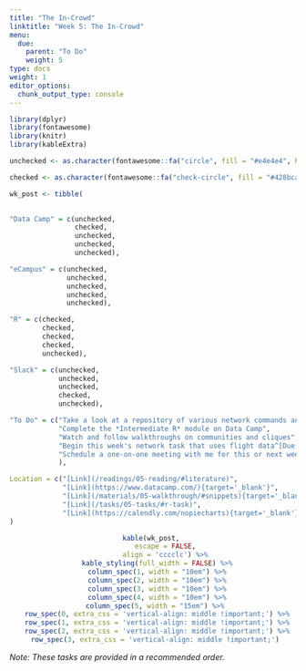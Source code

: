 ```yaml
---
title: "The In-Crowd"
linktitle: "Week 5: The In-Crowd"
menu:
  due:
    parent: "To Do"
    weight: 5
type: docs
weight: 1
editor_options: 
  chunk_output_type: console
---
```


```r
library(dplyr)
library(fontawesome)
library(knitr)
library(kableExtra)
```

```r
unchecked <- as.character(fontawesome::fa("circle", fill = "#e4e4e4", height = "15px"))

checked <- as.character(fontawesome::fa("check-circle", fill = "#428bca", height = "15px"))

wk_post <- tibble(
  

"Data Camp" = c(unchecked,
                checked,
                unchecked,
                unchecked,
                unchecked),

"eCampus" = c(unchecked,
              unchecked,
              unchecked,
              unchecked,
              unchecked),

"R" = c(checked,
        checked,
        checked,
        checked,
        unchecked),

"Slack" = c(unchecked,
            unchecked, 
            unchecked, 
            checked,
            unchecked),

"To Do" = c("Take a look at a repository of various network commands an options in R",
            "Complete the *Intermediate R* module on Data Camp",
            "Watch and follow walkthroughs on communities and cliques",
            "Begin this week's network task that uses flight data^[Due in two weeks.]",
            "Schedule a one-on-one meeting with me for this or next week^[You can use the appointment calendar on the course website]"
            ),

Location = c("[Link](/readings/05-reading/#literature)",
             "[Link](https://www.datacamp.com/){target='_blank'}",
             "[Link](/materials/05-walkthrough/#snippets){target='_blank'}",
             "[Link](/tasks/05-tasks/#r-task)",
             "[Link](https://calendly.com/nopiecharts){target='_blank'}")
)
```

<center>
```r
kable(wk_post, 
      escape = FALSE,
      align = 'cccclc') %>%
  kable_styling(full_width = FALSE) %>%
  column_spec(1, width = "10em") %>%
  column_spec(2, width = "10em") %>%
  column_spec(3, width = "10em") %>%
  column_spec(4, width = "10em") %>%
  column_spec(5, width = "15em") %>% 
  row_spec(0, extra_css = 'vertical-align: middle !important;') %>%
  row_spec(1, extra_css = 'vertical-align: middle !important;') %>%
  row_spec(2, extra_css = 'vertical-align: middle !important;') %>%
  row_spec(3, extra_css = 'vertical-align: middle !important;') 
```
</center>

*Note: These tasks are provided in a recommended order.*
